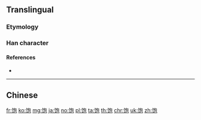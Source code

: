 {{character info/new}}
{{also|飽}}
==Translingual==

===Etymology===
{{Han simp|飽|f=食|t=饣}}

===Han character===
{{Han char|rn=184|rad=饣|as=05|sn=8|four=|canj=NVPRU|ids=⿰饣包}}

====References====
* {{Han ref|kx=1427.311|hdz=74448.130|uh=9971|ud=39281}}

----

==Chinese==
{{zh-see|飽}}

[[fr:饱]]
[[ko:饱]]
[[mg:饱]]
[[ja:饱]]
[[no:饱]]
[[pl:饱]]
[[ta:饱]]
[[th:饱]]
[[chr:饱]]
[[uk:饱]]
[[zh:饱]]